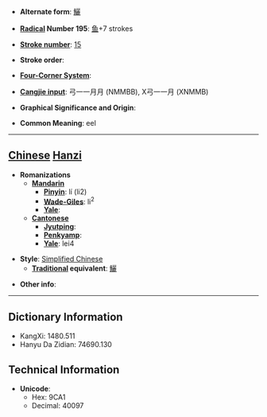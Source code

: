 * '''Alternate form''': [[鱺]]

* '''[[Wiktionary:Chinese radical index| Radical]] Number 195''': [[Wiktionary:Chinese radical index 鱼|鱼]]+7 strokes

* '''[[Wiktionary:Chinese total strokes index|Stroke number]]''': [[Wiktionary:Chinese total strokes index 15|15]]

* '''Stroke order''': 

* '''[[Wiktionary:Chinese four corner index|Four-Corner System]]''': 

* '''[[Wiktionary:Chinese Cangjie index|Cangjie input]]''': 弓一一月月 (NMMBB), X弓一一月 (XNMMB)

* '''Graphical Significance and Origin''': 

* '''Common Meaning''': eel

----

== [[Chinese]] [[Hanzi]] ==

* '''Romanizations'''
** '''[[Mandarin]]'''
*** '''[[Pinyin]]''': lí (li2)
*** '''[[Wade-Giles]]''': li<sup>2</sup>
*** '''[[Yale]]''': 
** '''[[Cantonese]]'''
*** '''[[Jyutping]]''':
*** '''[[Penkyamp]]''': 
*** '''[[Yale]]''': lei4

* '''Style''': [[Simplified Chinese]] 
** '''[[Traditional Chinese|Traditional]] equivalent''': [[鱺]]

* '''Other info''': 

----

== Dictionary Information ==

* KangXi: 1480.511
* Hanyu Da Zidian: 74690.130

== Technical Information ==

* '''Unicode''':
** Hex: 9CA1
** Decimal: 40097